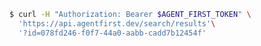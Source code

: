 ```bash
$ curl -H "Authorization: Bearer $AGENT_FIRST_TOKEN" \
  'https://api.agentfirst.dev/search/results'\
  '?id=078fd246-f0f7-44a0-aabb-cadd7b12454f'
```
